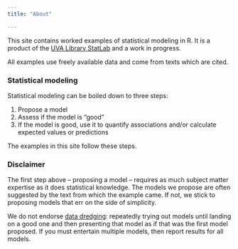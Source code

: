 ```yaml
---
title: "About"

---
```


This site contains worked examples of statistical modeling in R. It is a product of the [UVA Library StatLab](https://data.library.virginia.edu/statlab/) and a work in progress. 

All examples use freely available data and come from texts which are cited. 

### Statistical modeling

Statistical modeling can be boiled down to three steps:

1. Propose a model
2. Assess if the model is "good"
3. If the model is good, use it to quantify associations and/or calculate expected values or predictions

The examples in this site follow these steps. 

### Disclaimer

The first step above -- proposing a model -- requires as much subject matter expertise as it does statistical knowledge. The models we propose are often suggested by the text from which the example came. If not, we stick to proposing models that err on the side of simplicity. 

We do not endorse [data dredging](https://en.wikipedia.org/wiki/Data_dredging): repeatedly trying out models until landing on a good one and then presenting that model as if that was the first model proposed. If you must entertain multiple models, then report results for all models.